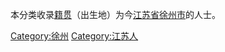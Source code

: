 {{Catnav|頁面分類|各種主題的頁面分類|依中国各省来作的分类|各地中国人|江苏人}}
{{Catnav|頁面分類|人物|各國人物|中国人|各地中国人|江苏人}}

本分类收录[[籍贯|籍贯]]（出生地）为今[[江苏省|江苏省]][[徐州市|徐州市]]的人士。

[[Category:徐州|Category:徐州]]
[[Category:江苏人|Category:江苏人]]